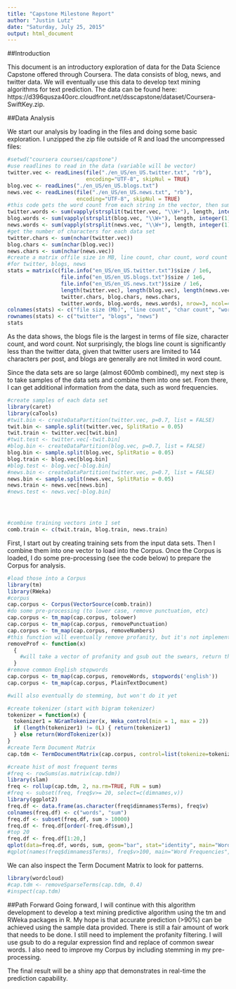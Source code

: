 ```yaml
---
title: "Capstone Milestone Report"
author: "Justin Lutz"
date: "Saturday, July 25, 2015"
output: html_document
---
```


##Introduction

This document is an introductory exploration of data for the Data Science Capstone offered through Coursera.  The data consists of blog, news, and twitter data.  We will eventually use this data to develop text mining algorithms for text prediction.  The data can be found here: https://d396qusza40orc.cloudfront.net/dsscapstone/dataset/Coursera-SwiftKey.zip.

##Data Analysis

We start our analysis by loading in the files and doing some basic exploration.  I unzipped the zip file outside of R and load the uncompressed files:

```r
#setwd("coursera courses/capstone")
#use readlines to read in the data (variable will be vector)
twitter.vec <- readLines(file("./en_US/en_US.twitter.txt", "rb"),
                         encoding="UTF-8", skipNul = TRUE)
blog.vec <- readLines("./en_US/en_US.blogs.txt")
news.vec <- readLines(file("./en_US/en_US.news.txt", "rb"), 
                      encoding="UTF-8", skipNul = TRUE)
#this code gets the word count from each string in the vector, then sums the total
twitter.words <- sum(vapply(strsplit(twitter.vec, "\\W+"), length, integer(1)))
blog.words <- sum(vapply(strsplit(blog.vec, "\\W+"), length, integer(1)))
news.words <- sum(vapply(strsplit(news.vec, "\\W+"), length, integer(1)))
#get the number of characters for each data set
twitter.chars <- sum(nchar(twitter.vec))
blog.chars <- sum(nchar(blog.vec))
news.chars <- sum(nchar(news.vec))
#create a matrix offile size in MB, line count, char count, word count 
#for twitter, blogs, news
stats = matrix(c(file.info("en_US/en_US.twitter.txt")$size / 1e6,
                 file.info("en_US/en_US.blogs.txt")$size / 1e6,
                 file.info("en_US/en_US.news.txt")$size / 1e6,
                 length(twitter.vec), length(blog.vec), length(news.vec),
                 twitter.chars, blog.chars, news.chars,
                 twitter.words, blog.words, news.words), nrow=3, ncol=4)
colnames(stats) <- c("file size (Mb)", "line count", "char count", "word count")
rownames(stats) <- c("twitter", "blogs", "news")
stats
```

As the data shows, the blogs file is the largest in terms of file size, character count, and word count.  Not surprisingly, the blogs line count is significantly less than the twitter data, given that twitter users are limited to 144 characters per post, and blogs are generally are not limited in word count.

Since the data sets are so large (almost 600mb combined), my next step is to take samples of the data sets and combine them into one set.  From there, I can get additional information from the data, such as word frequencies.

```r
#create samples of each data set
library(caret)
library(caTools)
#twit.bin <- createDataPartition(twitter.vec, p=0.7, list = FALSE)
twit.bin <- sample.split(twitter.vec, SplitRatio = 0.05)
twit.train <- twitter.vec[twit.bin]
#twit.test <- twitter.vec[-twit.bin]
#blog.bin <- createDataPartition(blog.vec, p=0.7, list = FALSE)
blog.bin <- sample.split(blog.vec, SplitRatio = 0.05)
blog.train <- blog.vec[blog.bin]
#blog.test <- blog.vec[-blog.bin]
#news.bin <- createDataPartition(twitter.vec, p=0.7, list = FALSE)
news.bin <- sample.split(news.vec, SplitRatio = 0.05)
news.train <- news.vec[news.bin]
#news.test <- news.vec[-blog.bin]




#combine training vectors into 1 set
comb.train <- c(twit.train, blog.train, news.train)
```

First, I start out by creating training sets from the input data sets.  Then I combine them into one vector to load into the Corpus.  Once the Corpus is loaded, I do some pre-processing (see the code below) to prepare the Corpus for analysis.

```r
#load those into a Corpus
library(tm)
library(RWeka)
#corpus
cap.corpus <- Corpus(VectorSource(comb.train))
#do some pre-processing (to lower case, remove punctuation, etc)
cap.corpus <- tm_map(cap.corpus, tolower)
cap.corpus <- tm_map(cap.corpus, removePunctuation)
cap.corpus <- tm_map(cap.corpus, removeNumbers)
#this function will eventually remove profanity, but it's not implemented yet
removeProf <- function(x)
  {
    #will take a vector of profanity and gsub out the swears, return the corpus
  }
#remove common English stopwords
cap.corpus <- tm_map(cap.corpus, removeWords, stopwords('english'))
cap.corpus <- tm_map(cap.corpus, PlainTextDocument)

#will also eventually do stemming, but won't do it yet

#create tokenizer (start with bigram tokenizer)
tokenizer = function(x) {
  tokenizer1 = NGramTokenizer(x, Weka_control(min = 1, max = 2))
  if (length(tokenizer1) != 0L) { return(tokenizer1)
  } else return(WordTokenizer(x))
}
#create Term Document Matrix
cap.tdm <- TermDocumentMatrix(cap.corpus, control=list(tokenize=tokenizer))

#create hist of most frequent terms
#freq <- rowSums(as.matrix(cap.tdm))
library(slam)
freq <- rollup(cap.tdm, 2, na.rm=TRUE, FUN = sum)
#freq <- subset(freq, freq$v>= 20, select=c(dimnames,v))
library(ggplot2)
freq.df <- data.frame(as.character(freq$dimnames$Terms), freq$v)
colnames(freq.df) <- c("words", "sum")
freq.df <- subset(freq.df, sum > 10000)
freq.df <- freq.df[order(-freq.df$sum),]
#top 20
freq.df <- freq.df[1:20,]
qplot(data=freq.df, words, sum, geom="bar", stat="identity", main="Word Frequencies", ylab="Frequency") + coord_flip()
#qplot(names(freq$dimnames$Terms), freq$v>100, main="Word Frequencies", geom="bar", xlab="Words")
```

We can also inspect the Term Document Matrix to look for patterns.

```r
library(wordcloud)
#cap.tdm <- removeSparseTerms(cap.tdm, 0.4)
#inspect(cap.tdm) 
```



##Path Forward
Going forward, I will continue with this algorithm development to develop a text mining predictive algorithm using the tm and RWeka packages in R.  My hope is that accurate prediction (>90%) can be achieved using the sample data provided.  There is still a fair amount of work that needs to be done.  I still need to implement the profanity filtering.  I will use gsub to do a regular expression find and replace of common swear words.  I also need to improve my Corpus by including stemming in my pre-processing.

The final result will be a shiny app that demonstrates in real-time the prediction capability.